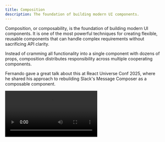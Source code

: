 ```yaml
---
title: Composition
description: The foundation of building modern UI components.
---
```


Composition, or composability, is the foundation of building modern UI components. It is one of the most powerful techniques for creating flexible, reusable components that can handle complex requirements without sacrificing API clarity.

Instead of cramming all functionality into a single component with dozens of props, composition distributes responsibility across multiple cooperating components.

Fernando gave a great talk about this at React Universe Conf 2025, where he shared his approach to rebuilding Slack's Message Composer as a composable component.

<Video src="https://www.youtube.com/watch?v=4KvbVq3Eg5w" />

## Making a component composable

To make a component composable, you need to break it down into smaller, more focused components. For example, let's take this Accordion component:

```tsx title="accordion.tsx"
import { Accordion } from '@/components/ui/accordion';

const data = [
  {
    title: 'Accordion 1',
    content: 'Accordion 1 content',
  },
  {
    title: 'Accordion 2',
    content: 'Accordion 2 content',
  },
  {
    title: 'Accordion 3',
    content: 'Accordion 3 content',
  },
];

return (
  <Accordion data={data} />
);
```

While this Accordion component might seem simple, it's handling too many responsibilities. It's responsible for rendering the container, trigger and content; as well as handling the accordion state and data.

Customizing the styling of this component is difficult because it's tightly coupled. It likely requires global CSS overrides. Additionally, adding new functionality or tweaking the behavior requires modifying the component source code.

To solve this, we can break this down into smaller, more focused components.

### 1. Root Component

First, let's focus on the container - the component that holds everything together i.e. the trigger and content. This container doesn't need to know about the data, but it does need to keep track of the open state.

However, we also want this state to be accessible by child components. So, let's use the Context API to create a context for the open state.

Finally, to allow for modification of the `div` element, we'll extend the default HTML attributes.

We'll call this component the "Root" component.

```tsx title="@/components/ui/accordion.tsx"
import type { HTMLAttributes } from 'react';

type AccordionProps = HTMLAttributes<HTMLDivElement> & {
  open: boolean;
  setOpen: (open: boolean) => void;
};

const AccordionContext = createContext<AccordionProps>({
  open: false,
  setOpen: () => {},
});

export type AccordionRootProps = HTMLAttributes<HTMLDivElement> & {
  open: boolean;
  setOpen: (open: boolean) => void;
};

export const Root = ({ children, open, setOpen, ...props }: AccordionRootProps) => (
  <AccordionContext.Provider value={{ open, setOpen }}>
    <div {...props}>{children}</div>
  </AccordionContext.Provider>
);
```

### 2. Item Component

The Item component is the element that contains the accordion item. It is simply a wrapper for each item in the accordion.

```tsx title="@/components/ui/accordion.tsx"
import type { HTMLAttributes } from 'react';

export type AccordionItemProps = HTMLAttributes<HTMLDivElement>;

export const Item = (props: AccordionItemProps) => (
  <div {...props} />
);
```

### 3. Trigger Component

The Trigger component is the element that opens the accordion when activated. It is responsible for:

- Rendering as a button by default (can be customized with `asChild`)
- Handling click events to open the accordion
- Managing focus when accordion closes
- Providing proper ARIA attributes

Let's add this component to our Accordion component.

```tsx title="@/components/ui/accordion.tsx"
import type { HTMLAttributes } from 'react';

export type AccordionTriggerProps = HTMLAttributes<HTMLButtonElement> & {
  asChild?: boolean;
};

export const Trigger = ({ asChild, ...props }: AccordionTriggerProps) => (
  <AccordionContext.Consumer>
    {({ open, setOpen }) => (
      <button onClick={() => setOpen(!open)} {...props} />
    )}
  </AccordionContext.Consumer>
);
```

### 4. Content Component

The Content component is the element that contains the accordion content. It is responsible for:

- Rendering the content when the accordion is open
- Providing proper ARIA attributes

Let's add this component to our Accordion component.

```tsx title="@/components/ui/accordion.tsx"
import type { HTMLAttributes } from 'react';

export type AccordionContentProps = HTMLAttributes<HTMLDivElement> & {
  asChild?: boolean;
};

export const Content = ({ asChild, ...props }: AccordionContentProps) => (
  <AccordionContext.Consumer>
    {({ open }) => (
      <div {...props} />
    )}
  </AccordionContext.Consumer>
);
```

### 5. Putting it all together

Now that we have all the components, we can put them together in our original file.

```tsx title="accordion.tsx"
import * as Accordion from '@/components/ui/accordion';

const data = [
  {
    title: 'Accordion 1',
    content: 'Accordion 1 content',
  },
  {
    title: 'Accordion 2',
    content: 'Accordion 2 content',
  },
  {
    title: 'Accordion 3',
    content: 'Accordion 3 content',
  },
];

return (
  <Accordion.Root open={false} setOpen={() => {}}>
    {data.map((item) => (
      <Accordion.Item key={item.title}>
        <Accordion.Trigger>{item.title}</Accordion.Trigger>
        <Accordion.Content>{item.content}</Accordion.Content>
      </Accordion.Item>
    ))}
  </Accordion.Root>
);
```

## Naming Conventions

When building composable components, consistent naming conventions are crucial for creating intuitive and predictable APIs. Both shadcn/ui and Radix UI follow established patterns that have become the de facto standard in the React ecosystem.

### Root Components

The `Root` component serves as the main container that wraps all other sub-components. It typically manages shared state and context by providing a context to all child components.

```tsx
<AccordionRoot>
  {/* Child components */}
</AccordionRoot>
```

### Interactive Elements

Interactive components that trigger actions or toggle states use descriptive names:

- `Trigger` - The element that initiates an action (opening, closing, toggling)
- `Content` - The element that contains the main content being shown/hidden

```tsx
<CollapsibleTrigger>Click to expand</CollapsibleTrigger>
<CollapsibleContent>
  Hidden content revealed here
</CollapsibleContent>
```

### Content Structure

For components with structured content areas, use semantic names that describe their purpose:

- `Header` - Top section containing titles or controls
- `Body` - Main content area
- `Footer` - Bottom section for actions or metadata

```tsx
<DialogHeader>
  {/* Form title */}
</DialogHeader>
<DialogBody>
  {/* Form content */}
</DialogBody>
<DialogFooter>
  {/* Form footer */}
</DialogFooter>
```

### Informational Components

Components that provide information or context use descriptive suffixes:

- `Title` - Primary heading or label
- `Description` - Supporting text or explanatory content

```tsx
<CardTitle>Project Statistics</CardTitle>
<CardDescription>
  View your project's performance over time
</CardDescription>
```
